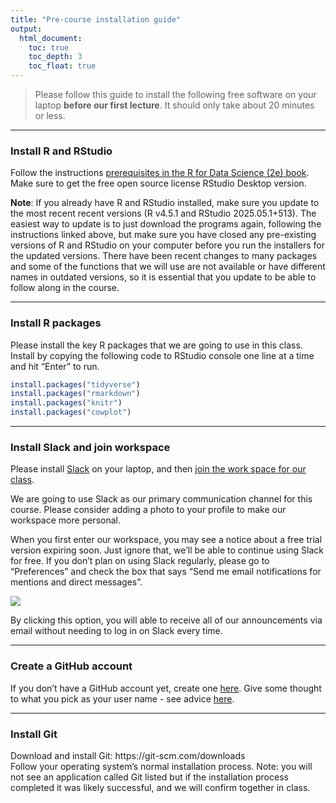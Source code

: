 ```yaml
---
title: "Pre-course installation guide"
output: 
  html_document:
    toc: true
    toc_depth: 3
    toc_float: true
---
```


>Please follow this guide to install the following free software on your laptop **before our first lecture**. It should only take about 20 minutes or less.  

***

### Install R and RStudio  

Follow the instructions [prerequisites in the R for Data Science (2e) book](https://r4ds.hadley.nz/intro.html#r). Make sure to get the free open source license RStudio Desktop version.

**Note**: If you already have R and RStudio installed, make sure you update to the most recent recent versions (R v4.5.1 and RStudio 2025.05.1+513). The easiest way to update is to just download the programs again, following the instructions linked above, but make sure you have closed any pre-existing versions of R and RStudio on your computer before you run the installers for the updated versions. There have been recent changes to many packages and some of the functions that we will use are not available or have different names in outdated versions, so it is essential that you update to be able to follow along in the course. 



***

### Install R packages  

Please install the key R packages that we are going to use in this class. Install by copying the following code to RStudio console one line at a time and hit "Enter" to run.  

``` r
install.packages("tidyverse")
install.packages("rmarkdown")
install.packages("knitr")
install.packages("cowplot")
```  

***


### Install Slack and join workspace  

Please install [Slack](https://slack.com/download) on your laptop, and then [join the work space for our class](https://join.slack.com/t/ntres-6100-fa25/shared_invite/zt-3c75o8mdt-6vvg7EZrJs64GLydEJUjOg). 

We are going to use Slack as our primary communication channel for this course. Please consider adding a photo to your profile to make our workspace more personal.

When you first enter our workspace, you may see a notice about a free trial version expiring soon. Just ignore that, we'll be able to continue using Slack for free. If you don't plan on using Slack regularly, please go to "Preferences" and check the box that says "Send me email notifications for mentions and direct messages". 

![](https://slackhq.com/wp-content/uploads/2023/05/2019-05_Haughey_CustomizeNotifications_mobile-notifications.png?w=460)

By clicking this option, you will able to receive all of our announcements via email without needing to log in on Slack every time.  

***

### Create a GitHub account  

If you don't have a GitHub account yet, create one [here](https://github.com/join). Give some thought to what you pick as your user name - see advice [here](https://happygitwithr.com/github-acct.html#username-advice).  

***

### Install Git  

Download and install Git: https://git-scm.com/downloads  
Follow your operating system’s normal installation process. Note: you will not see an application called Git listed but if the installation process completed it was likely successful, and we will confirm together in class.  

<div class="tocify-extend-page" data-unique="tocify-extend-page" style="height: 0;"></div>
